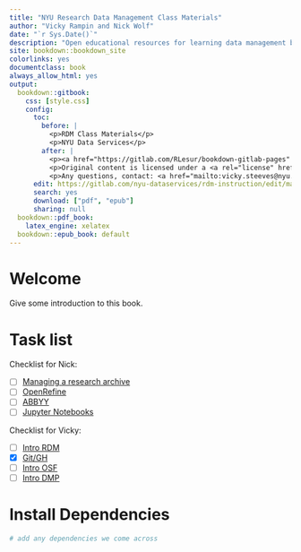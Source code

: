 ```yaml
--- 
title: "NYU Research Data Management Class Materials"
author: "Vicky Rampin and Nick Wolf"
date: "`r Sys.Date()`"
description: "Open educational resources for learning data management best practices"
site: bookdown::bookdown_site
colorlinks: yes
documentclass: book
always_allow_html: yes
output:
  bookdown::gitbook:
    css: [style.css]
    config:
      toc:
        before: |
          <p>RDM Class Materials</p>
          <p>NYU Data Services</p>
        after: |
          <p><a href="https://gitlab.com/RLesur/bookdown-gitlab-pages" target="blank">Published with bookdown &amp; GitLab</a></p>
          <p>Original content is licensed under a <a rel="license" href="http://creativecommons.org/licenses/by-sa/4.0/">Creative Commons Attribution-ShareAlike 4.0 International License</a>.</p>
          <p>Any questions, contact: <a href="mailto:vicky.steeves@nyu.edu">vicky.steeves@nyu.edu</a></p>
      edit: https://gitlab.com/nyu-dataservices/rdm-instruction/edit/main/%s
      search: yes
      download: ["pdf", "epub"]
      sharing: null
  bookdown::pdf_book:
    latex_engine: xelatex
  bookdown::epub_book: default
---
```


# Welcome {-}

Give some introduction to this book.

# Task list {-}

Checklist for Nick:

- [ ] [Managing a research archive](01-mgmt-rsrch-archive.Rmd)
- [ ] [OpenRefine](02-openrefine.Rmd)
- [ ] [ABBYY](03-abbyy.Rmd)
- [ ] [Jupyter Notebooks](04-jupyter.Rmd)

Checklist for Vicky: 

- [ ] [Intro RDM](00-intro-rdm.Rmd)
- [X] [Git/GH](05-git.Rmd)
- [ ] [Intro OSF](06-osf.Rmd)
- [ ] [Intro DMP](07-dmp.Rmd)

# Install Dependencies {-}

```r
# add any dependencies we come across
```
